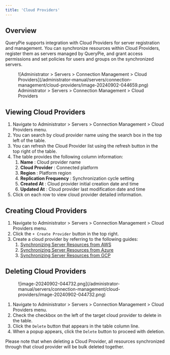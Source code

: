 ```yaml
---
title: 'Cloud Providers'
---
```



## Overview

QueryPie supports integration with Cloud Providers for server registration and management. You can synchronize resources within Cloud Providers, register them as servers managed by QueryPie, and grant access permissions and set policies for users and groups on the synchronized servers.

<figure data-layout="center" data-align="center">
![Administrator &gt; Servers &gt; Connection Management &gt; Cloud Providers](/administrator-manual/servers/connection-management/cloud-providers/image-20240902-044659.png)
<figcaption>
Administrator &gt; Servers &gt; Connection Management &gt; Cloud Providers
</figcaption>
</figure>

## Viewing Cloud Providers

1. Navigate to Administrator &gt; Servers &gt; Connection Management &gt; Cloud Providers menu.
2. You can search by cloud provider name using the search box in the top left of the table.
3. You can refresh the Cloud Provider list using the refresh button in the top right of the table.
4. The table provides the following column information:
    1.  **Name**  : Cloud provider name
    2.  **Cloud Provider**  : Connected platform
    3.  **Region**  : Platform region
    4.  **Replication Frequency** : Synchronization cycle setting
    5.  **Created At**  : Cloud provider initial creation date and time
    6.  **Updated At** : Cloud provider last modification date and time
5. Click on each row to view cloud provider detailed information.


## Creating Cloud Providers

1. Navigate to Administrator &gt; Servers &gt; Connection Management &gt; Cloud Providers menu.
2. Click the `+ Create Provider` button in the top right.
3. Create a cloud provider by referring to the following guides:
    1. [Synchronizing Server Resources from AWS](cloud-providers/synchronizing-server-resources-from-aws)
    2. [Synchronizing Server Resources from Azure](cloud-providers/synchronizing-server-resources-from-azure)
    3. [Synchronizing Server Resources from GCP](cloud-providers/synchronizing-server-resources-from-gcp)


## Deleting Cloud Providers

<figure data-layout="center" data-align="center">
![image-20240902-044732.png](/administrator-manual/servers/connection-management/cloud-providers/image-20240902-044732.png)
</figure>

1. Navigate to Administrator &gt; Servers &gt; Connection Management &gt; Cloud Providers menu.
2. Check the checkbox on the left of the target cloud provider to delete in the table.
3. Click the `Delete` button that appears in the table column line.
4. When a popup appears, click the `Delete` button to proceed with deletion.

<Callout type="important">
Please note that when deleting a Cloud Provider, all resources synchronized through that cloud provider will be bulk deleted together.
</Callout>
